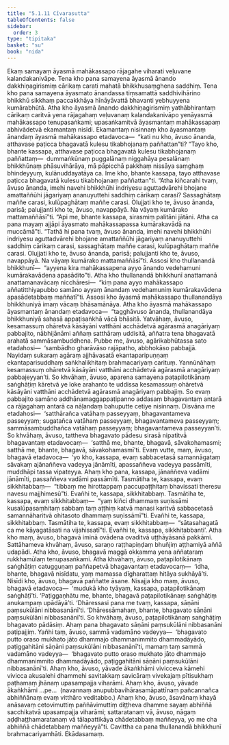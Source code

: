 ```yaml
---
title: "5.1.11 Cīvarasutta"
tableOfContents: false
sidebar:
  order: 3
type: "tipitaka"
basket: "su"
book: "nida"
---
```



<DynamicBreadcrumb />

<Division number="154" book="nida" bookNo="12" page="418">

<Paragraph number="988" book="nida">
Ekaṃ samayaṃ āyasmā mahākassapo rājagahe viharati veḷuvane kalandakanivāpe. Tena kho pana samayena āyasmā ānando dakkhiṇagirismiṃ cārikaṃ carati mahatā bhikkhusaṃghena saddhiṃ.
</Paragraph>

<Paragraph number="989" book="nida">
Tena kho pana samayena āyasmato ānandassa tiṃsamattā saddhivihārino bhikkhū sikkhaṃ paccakkhāya hīnāyāvattā bhavanti yebhuyyena kumārabhūtā. Atha kho āyasmā ānando dakkhiṇagirismiṃ yathābhirantaṃ cārikaṃ caritvā yena rājagahaṃ veḷuvanaṃ kalandakanivāpo yenāyasmā mahākassapo tenupasaṅkami; upasaṅkamitvā āyasmantaṃ mahākassapaṃ abhivādetvā ekamantaṃ nisīdi. Ekamantaṃ nisinnaṃ kho āyasmantaṃ ānandaṃ āyasmā mahākassapo etadavoca—  “kati nu kho, āvuso ānanda, atthavase paṭicca bhagavatā kulesu tikabhojanaṃ paññattan”ti?
</Paragraph>

<Paragraph number="990" book="nida">
“Tayo kho, bhante kassapa, atthavase paṭicca bhagavatā kulesu tikabhojanaṃ paññattaṃ—  dummaṅkūnaṃ puggalānaṃ niggahāya pesalānaṃ bhikkhūnaṃ phāsuvihārāya, mā pāpicchā pakkhaṃ nissāya saṃghaṃ bhindeyyuṃ, kulānuddayatāya ca. Ime kho, bhante kassapa, tayo atthavase paṭicca bhagavatā kulesu tikabhojanaṃ paññattan”ti.
</Paragraph>

<Paragraph number="991" book="nida">
“Atha kiñcarahi tvaṃ, āvuso ānanda, imehi navehi bhikkhūhi indriyesu aguttadvārehi bhojane amattaññūhi jāgariyaṃ ananuyuttehi saddhiṃ cārikaṃ carasi? Sassaghātaṃ maññe carasi, kulūpaghātaṃ maññe carasi. Olujjati kho te, āvuso ānanda, parisā; palujjanti kho te, āvuso, navappāyā. Na vāyaṃ kumārako mattamaññāsī”ti.
</Paragraph>

<Paragraph number="992" book="nida">
“Api me, bhante kassapa, sirasmiṃ palitāni jātāni. Atha ca pana mayaṃ ajjāpi āyasmato mahākassapassa kumārakavādā na muccāmā”ti. “Tathā hi pana tvaṃ, āvuso ānanda, imehi navehi bhikkhūhi indriyesu aguttadvārehi bhojane amattaññūhi jāgariyaṃ ananuyuttehi saddhiṃ cārikaṃ carasi, sassaghātaṃ maññe carasi, kulūpaghātaṃ maññe carasi. Olujjati kho te, āvuso ānanda, parisā; palujjanti kho te, āvuso, navappāyā. Na vāyaṃ kumārako mattamaññāsī”ti.
</Paragraph>

<Paragraph number="993" book="nida">
Assosi kho thullanandā bhikkhunī—  “ayyena kira mahākassapena ayyo ānando vedehamuni kumārakavādena apasādito”ti.
</Paragraph>

<Paragraph number="994" book="nida">
Atha kho thullanandā bhikkhunī anattamanā anattamanavācaṃ nicchāresi—  “kiṃ pana ayyo mahākassapo aññatitthiyapubbo samāno ayyaṃ ānandaṃ vedehamuniṃ kumārakavādena apasādetabbaṃ maññatī”ti. Assosi kho āyasmā mahākassapo thullanandāya bhikkhuniyā imaṃ vācaṃ bhāsamānāya.
</Paragraph>

<Paragraph number="995" book="nida">
Atha kho āyasmā mahākassapo āyasmantaṃ ānandaṃ etadavoca—  “tagghāvuso ānanda, thullanandāya bhikkhuniyā sahasā appaṭisaṅkhā vācā bhāsitā. Yatvāhaṃ, āvuso, kesamassuṃ ohāretvā kāsāyāni vatthāni acchādetvā agārasmā anagāriyaṃ pabbajito, nābhijānāmi aññaṃ satthāraṃ uddisitā, aññatra tena bhagavatā arahatā sammāsambuddhena. Pubbe me, āvuso, agārikabhūtassa sato etadahosi—  ‘sambādho gharāvāso rajāpatho, abbhokāso pabbajjā. Nayidaṃ sukaraṃ agāraṃ ajjhāvasatā ekantaparipuṇṇaṃ ekantaparisuddhaṃ saṅkhalikhitaṃ brahmacariyaṃ carituṃ. Yannūnāhaṃ kesamassuṃ ohāretvā kāsāyāni vatthāni acchādetvā agārasmā anagāriyaṃ pabbajeyyan’ti. So khvāhaṃ, āvuso, aparena samayena paṭapilotikānaṃ saṅghāṭiṃ kāretvā ye loke arahanto te uddissa kesamassuṃ ohāretvā kāsāyāni vatthāni acchādetvā agārasmā anagāriyaṃ pabbajiṃ.
</Paragraph>

<Paragraph number="996" book="nida">
So evaṃ pabbajito samāno addhānamaggappaṭipanno addasaṃ bhagavantaṃ antarā ca rājagahaṃ antarā ca nāḷandaṃ bahuputte cetiye nisinnaṃ. Disvāna me etadahosi—  ‘satthārañca vatāhaṃ passeyyaṃ, bhagavantameva passeyyaṃ; sugatañca vatāhaṃ passeyyaṃ, bhagavantameva passeyyaṃ; sammāsambuddhañca vatāhaṃ passeyyaṃ; bhagavantameva passeyyan’ti. So khvāhaṃ, āvuso, tattheva bhagavato pādesu sirasā nipatitvā bhagavantaṃ etadavocaṃ—  ‘satthā me, bhante, bhagavā, sāvakohamasmi; satthā me, bhante, bhagavā, sāvakohamasmī’ti. Evaṃ vutte, maṃ, āvuso, bhagavā etadavoca—  ‘yo kho, kassapa, evaṃ sabbacetasā samannāgataṃ sāvakaṃ ajānaññeva vadeyya jānāmīti, apassaññeva vadeyya passāmīti, muddhāpi tassa vipateyya. Ahaṃ kho pana, kassapa, jānaññeva vadāmi jānāmīti, passaññeva vadāmi passāmīti.
</Paragraph>

<Paragraph number="997" book="nida">
Tasmātiha te, kassapa, evaṃ sikkhitabbaṃ—  “tibbaṃ me hirottappaṃ paccupaṭṭhitaṃ bhavissati theresu navesu majjhimesū”ti. Evañhi te, kassapa, sikkhitabbaṃ.
</Paragraph>

<Paragraph number="998" book="nida">
Tasmātiha te, kassapa, evaṃ sikkhitabbaṃ—  “yaṃ kiñci dhammaṃ suṇissāmi kusalūpasaṃhitaṃ sabbaṃ taṃ aṭṭhiṃ katvā manasi karitvā sabbacetasā samannāharitvā ohitasoto dhammaṃ suṇissāmī”ti. Evañhi te, kassapa, sikkhitabbaṃ.
</Paragraph>

<Paragraph number="999" book="nida">
Tasmātiha te, kassapa, evaṃ sikkhitabbaṃ—  “sātasahagatā ca me kāyagatāsati na vijahissatī”ti. Evañhi te, kassapa, sikkhitabbanti’.
</Paragraph>

<Paragraph number="1000" book="nida">
Atha kho maṃ, āvuso, bhagavā iminā ovādena ovaditvā uṭṭhāyāsanā pakkāmi. Sattāhameva khvāhaṃ, āvuso, saraṇo raṭṭhapiṇḍaṃ bhuñjiṃ aṭṭhamiyā aññā udapādi.
</Paragraph>

<Paragraph number="1001" book="nida">
Atha kho, āvuso, bhagavā maggā okkamma yena aññataraṃ rukkhamūlaṃ tenupasaṅkami. Atha khvāhaṃ, āvuso, paṭapilotikānaṃ saṅghāṭiṃ catugguṇaṃ paññapetvā bhagavantaṃ etadavocaṃ—  ‘idha, bhante, bhagavā nisīdatu, yaṃ mamassa dīgharattaṃ hitāya sukhāyā’ti. Nisīdi kho, āvuso, bhagavā paññatte āsane. Nisajja kho maṃ, āvuso, bhagavā etadavoca—  ‘mudukā kho tyāyaṃ, kassapa, paṭapilotikānaṃ saṅghāṭī’ti. ‘Paṭiggaṇhātu me, bhante, bhagavā paṭapilotikānaṃ saṅghāṭiṃ anukampaṃ upādāyā’ti. ‘Dhāressasi pana me tvaṃ, kassapa, sāṇāni paṃsukūlāni nibbasanānī’ti. ‘Dhāressāmahaṃ, bhante, bhagavato sāṇāni paṃsukūlāni nibbasanānī’ti. So khvāhaṃ, āvuso, paṭapilotikānaṃ saṅghāṭiṃ bhagavato pādāsiṃ. Ahaṃ pana bhagavato sāṇāni paṃsukūlāni nibbasanāni paṭipajjiṃ.
</Paragraph>

<Paragraph number="1002" book="nida">
Yañhi taṃ, āvuso, sammā vadamāno vadeyya—  ‘bhagavato putto oraso mukhato jāto dhammajo dhammanimmito dhammadāyādo, paṭiggahitāni sāṇāni paṃsukūlāni nibbasanānī’ti, mamaṃ taṃ sammā vadamāno vadeyya—  ‘bhagavato putto oraso mukhato jāto dhammajo dhammanimmito dhammadāyādo, paṭiggahitāni sāṇāni paṃsukūlāni nibbasanānī’ti.
</Paragraph>

<Paragraph number="1003" book="nida">
Ahaṃ kho, āvuso, yāvade ākaṅkhāmi vivicceva kāmehi vivicca akusalehi dhammehi savitakkaṃ savicāraṃ vivekajaṃ pītisukhaṃ paṭhamaṃ jhānaṃ upasampajja viharāmi. Ahaṃ kho, āvuso, yāvade ākaṅkhāmi …pe…  (navannaṃ anupubbavihārasamāpattīnaṃ pañcannañca abhiññānaṃ evaṃ vitthāro veditabbo.)
</Paragraph>

<Paragraph number="1004" book="nida">
Ahaṃ kho, āvuso, āsavānaṃ khayā anāsavaṃ cetovimuttiṃ paññāvimuttiṃ diṭṭheva dhamme sayaṃ abhiññā sacchikatvā upasampajja viharāmi; sattaratanaṃ vā, āvuso, nāgaṃ aḍḍhaṭṭhamaratanaṃ vā tālapattikāya chādetabbaṃ maññeyya, yo me cha abhiññā chādetabbaṃ maññeyyā”ti.
</Paragraph>

<Paragraph number="1005" book="nida">
Cavittha ca pana thullanandā bhikkhunī brahmacariyamhāti.

</Paragraph>
</Division>

<Paragraph number="1006" type="center" book="nida">
Ekādasamaṃ.
</Paragraph>